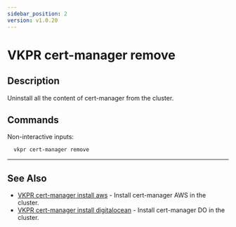 ```yaml
---
sidebar_position: 2
version: v1.0.20
---
```


# VKPR cert-manager remove

## Description

Uninstall all the content of cert-manager from the cluster.

## Commands

Non-interactive inputs:

```bash
  vkpr cert-manager remove
```

---

## See Also

- [VKPR cert-manager install aws](/docs/commands/cert-manager/install/aws) - Install cert-manager AWS in the cluster.
- [VKPR cert-manager install digitalocean](/docs/commands/cert-manager/install/digitalocean) - Install cert-manager DO in the cluster.
